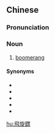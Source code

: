 {{also|飞旋镖}}
==Chinese==
{{zh-forms|s=飞旋镖}}

===Pronunciation===
{{zh-pron
|m=fēixuánbiāo
|c=fei1 syun4 biu1
|cat=n
}}

===Noun===
{{zh-noun}}

# [[boomerang]]

====Synonyms====
* {{zh-l|飛鏢}}
* {{zh-l|飛去來器}}
* {{zh-l|回飛棒}}
* {{zh-l|回力鏢}}
* {{zh-l|回旋鏢}}

[[hu:飛旋鏢]]